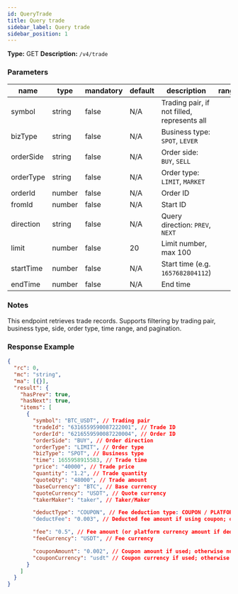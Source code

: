 ```yaml
---
id: QueryTrade
title: Query trade
sidebar_label: Query trade
sidebar_position: 1
---
```


**Type:** GET **Description:** `/v4/trade`

### Parameters

| name | type | mandatory | default | description | ranges |
| --- | --- | --- | --- | --- | --- |
| symbol | string | false | N/A | Trading pair, if not filled, represents all |  |
| bizType | string | false | N/A | Business type: `SPOT`, `LEVER` |  |
| orderSide | string | false | N/A | Order side: `BUY`, `SELL` |  |
| orderType | string | false | N/A | Order type: `LIMIT`, `MARKET` |  |
| orderId | number | false | N/A | Order ID |  |
| fromId | number | false | N/A | Start ID |  |
| direction | string | false | N/A | Query direction: `PREV`, `NEXT` |  |
| limit | number | false | 20 | Limit number, max 100 |  |
| startTime | number | false | N/A | Start time (e.g. `1657682804112`) |  |
| endTime | number | false | N/A | End time |  |

### Notes

This endpoint retrieves trade records. Supports filtering by trading pair, business type, side, order type, time range, and pagination.

### Response Example

```json title="Response"
{
  "rc": 0,
  "mc": "string",
  "ma": [{}],
  "result": {
    "hasPrev": true,
    "hasNext": true,
    "items": [
      {
        "symbol": "BTC_USDT", // Trading pair
        "tradeId": "6316559590087222001", // Trade ID
        "orderId": "6216559590087220004", // Order ID
        "orderSide": "BUY", // Order direction
        "orderType": "LIMIT", // Order type
        "bizType": "SPOT", // Business type
        "time": 1655958915583, // Trade time
        "price": "40000", // Trade price
        "quantity": "1.2", // Trade quantity
        "quoteQty": "48000", // Trade amount
        "baseCurrency": "BTC", // Base currency
        "quoteCurrency": "USDT", // Quote currency
        "takerMaker": "taker", // Taker/Maker

        "deductType": "COUPON", // Fee deduction type: COUPON / PLATFORM_CURRENCY / null
        "deductFee": "0.003", // Deducted fee amount if using coupon; otherwise null

        "fee": "0.5", // Fee amount (or platform currency amount if deducted)
        "feeCurrency": "USDT", // Fee currency

        "couponAmount": "0.002", // Coupon amount if used; otherwise null
        "couponCurrency": "usdt" // Coupon currency if used; otherwise null
      }
    ]
  }
}
```

